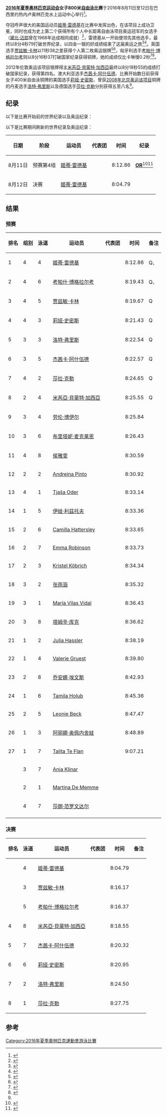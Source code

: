 {{NoteTA|G1=Aquatics
|T=zh-hans:2016年夏季奥林匹克运动会女子800米自由泳比赛;zh-tw:2016年夏季奧林匹克運動會女子800公尺自由式比賽;zh-hant:2016年夏季奧林匹克運動會女子800米自由泳比賽;
|1=zh-hans:自由泳;zh-tw:自由式;zh-hant:自由泳;
}}
{{Infobox Olympic event
| event       = 女子800米自由泳
| games       = 2016年夏季
| image       =
| caption     =
| venue       = [[奧林匹克水上運動中心_(里約熱內盧)|奧林匹克水上運動中心]]
| dates       = 2016年8月11日（預賽）<br>2016年8月12日（決賽）
| competitors = 30
| nations     = 21
| win_value   = 8:04.79 [[游泳世界紀錄列表|'''WR''']]
| gold        = [[姬蒂·雷德基|姬蒂·雷德基]]
| goldNOC     = USA
| silver      = [[贾兹敏·卡林|贾兹敏·卡林]]
| silverNOC   = GBR 
| bronze      = [[考帕什·博格拉尔考|考帕什·博格拉尔考]]
| bronzeNOC   = HUN
| prev        = [[2012年夏季奧林匹克運動會女子800米自由泳比賽|2012]]
| next        = [[2020年夏季奧林匹克運動會女子800公尺自由式比賽|2020]]
}}
{{2016年夏季奧林匹克運動會游泳比賽}}
'''[[2016年夏季奥林匹克运动会|2016年夏季奥林匹克运动会]]女子800米[[自由泳|自由泳]]比赛'''于2016年8月11日至12日在巴西里约热内卢奥林匹克水上运动中心举行<ref>{{cite web|url=https://www.rio2016.com/en/swimming-standings-sw-womens-800m-freestyle|title=Women's 800m Freestyle|work=Rio 2016|accessdate=2016-08-05|archiveurl=https://web.archive.org/web/20160922173047/https://www.rio2016.com/en/swimming-standings-sw-womens-800m-freestyle|archivedate=2016-09-22|dead-url=no}}</ref>。

夺冠呼声很大的美国运动员[[姬蒂·雷德基|姬蒂·雷德基]]在比赛中发挥出色，在该项目上成功卫冕，同时也成为史上第二个获得所有个人中长距离自由泳项目奥运冠军的女选手（[[黛比·迈耶|黛比·迈耶]]曾在1968年达成相同成就）<ref>{{cite news|last=Crouse|first=Karen|title=Katie Ledecky Smashes World Record in the 800-Meter Freestyle|url=http://www.nytimes.com/2016/08/13/sports/olympics/katie-ledecky-800-freestyle-gold.html?_r=0|publisher=[[纽约时报|The New York Times]]|date=2016-08-12|accessdate=2016-09-04|archive-date=2016-08-17|archive-url=https://web.archive.org/web/20160817090604/http://www.nytimes.com/2016/08/13/sports/olympics/katie-ledecky-800-freestyle-gold.html?_r=0|dead-url=no}}</ref>，雷德基从一开始便领先其他选手，最终以8分4秒79打破世界纪录，以四金一银的好成绩结束了这届奥运之旅<ref>{{cite news|first=Nicole|last=Auerbach|title=Katie Ledecky shatters world record in 800 free, wins fourth gold in Rio|url=http://www.usatoday.com/story/sports/olympics/rio-2016/2016/08/12/nathan-adrian-anthony-ervin-swimming-mens-50-freestyle-final-results/88647072/|publisher=[[今日美国|USA Today]]|date=2016-08-12|accessdate=2016-09-04|archive-date=2016-08-28|archive-url=https://web.archive.org/web/20160828113640/http://www.usatoday.com/story/sports/olympics/rio-2016/2016/08/12/nathan-adrian-anthony-ervin-swimming-mens-50-freestyle-final-results/88647072/|dead-url=no}}</ref><ref>{{cite news|title=Katie Ledecky breaks 800-free mark, wins 4th gold of Rio Games|url=http://www.espn.com/olympics/swimming/story/_/id/17288909/katie-ledecky-wins-800-meter-freestyle-world-record-fourth-gold-rio-olympics|publisher=[[ESPN|ESPN]]|date=2016-08-12|accessdate=2016-09-04|archive-date=2016-09-02|archive-url=https://web.archive.org/web/20160902061433/http://www.espn.com/olympics/swimming/story/_/id/17288909/katie-ledecky-wins-800-meter-freestyle-world-record-fourth-gold-rio-olympics|dead-url=no}}</ref>。英国选手[[贾兹敏·卡林|贾兹敏·卡林]]以11秒38之差获得个人第二枚奥运银牌<ref>{{cite news|first=Samuel|last=Lovett|title=Rio 2016: More swimming success for Britain as Jazmin Carlin wins silver in the 800m freestyle final|url=http://www.independent.co.uk/sport/olympics/rio-2016-more-swimming-success-for-britain-as-jazmin-carlin-wins-silver-in-the-800m-freestyle-final-a7188501.html|publisher=[[独立报|The Independent]]|date=2016-08-12|accessdate=2016-09-04|archive-date=2016-09-16|archive-url=https://web.archive.org/web/20160916171450/http://www.independent.co.uk/sport/olympics/rio-2016-more-swimming-success-for-britain-as-jazmin-carlin-wins-silver-in-the-800m-freestyle-final-a7188501.html|dead-url=no}}</ref><ref>{{cite news|title=Jazz Carlin pays tribute to parents after second silver of Rio 2016 Olympics|url=https://www.theguardian.com/sport/2016/aug/13/rio-2016-double-silver-swimming-medallist-jazz-carlin-pays-tribute-to-parents|publisher=[[卫报|The Guardian]]|date=2016-08-12|accessdate=2016-09-04|archive-date=2016-08-23|archive-url=https://web.archive.org/web/20160823152336/https://www.theguardian.com/sport/2016/aug/13/rio-2016-double-silver-swimming-medallist-jazz-carlin-pays-tribute-to-parents|dead-url=no}}</ref>，匈牙利选手[[考帕什·博格拉尔考|考帕什·博格拉尔考]]则以8分16秒37打破国家纪录获得铜牌，她的成绩仅比卡琳慢0.2秒<ref>{{cite news|first=Daniel|last=Flynn|title=Ledecky smashes 800m record to claim freestyle treble|url=http://www.reuters.com/article/us-olympics-rio-swimming-w-800mfree-idUSKCN10O043|publisher=[[路透社|Reuters]]|date=2016-08-12|accessdate=2016-09-04|archive-date=2016-09-16|archive-url=https://web.archive.org/web/20160916013011/http://www.reuters.com/article/us-olympics-rio-swimming-w-800mfree-idUSKCN10O043|dead-url=no}}</ref><ref name=W800FR>{{cite news|title=Katie Ledecky Etches Her Name In History By Completing Sweep Of The 200-400-800 Freestyles|url=https://www.swimmingworldmagazine.com/news/katie-ledecky-etches-her-name-in-history-by-completing-sweep-of-the-200-400-800-freestyles/|publisher=Swimming World Magazine|date=2016-08-12|accessdate=2016-09-04|archive-date=2016-08-14|archive-url=https://web.archive.org/web/20160814202148/http://www.swimmingworldmagazine.com/news/katie-ledecky-etches-her-name-in-history-by-completing-sweep-of-the-200-400-800-freestyles/|dead-url=no}}</ref>。

2012年伦敦奥运该项目银牌得主[[米芮亞·貝蒙特·加西亞|米芮亞·貝蒙特·加西亞]]最终以8分18秒55的成绩打破国家纪录，获得第四名。澳大利亚选手[[杰茜卡·阿什伍德|杰茜卡·阿什伍德]]、比赛开始数日前获得女子400米自由泳铜牌的美国选手[[莉娅·史密斯|莉娅·史密斯]]、曾获[[2008年夏季奧林匹克運動會游泳比賽女子800米自由泳比賽|2008年北京奥运该项目]]铜牌的丹麦选手[[洛特·弗里斯|洛特·弗里斯]]以及德国选手[[莎拉·克勒|莎拉·克勒]]分别获得五至八名<ref name=W800FR/>。

==纪录==
以下是比赛开始前的世界纪录以及奥运纪录：

{{World Olympic Record
| world_athlete   = {{flagIOCathlete|[[姬蒂·雷德基|姬蒂·雷德基]]|USA}}
| world_mark      = 8:06.68
| world_place     = {{USA}}[[奧斯汀|奧斯汀]]
| world_date      = 2016年1月17日
| world_ref       = <ref>{{cite news|url=https://www.washingtonpost.com/news/early-lead/wp/2016/01/17/katie-ledecky-does-it-again-breaks-world-record-in-800-free/|title=Katie Ledecky does it again, breaks world record in 800 free|first1=Bryan|last1=Flaherty|date=2016-01-17|publisher=[[华盛顿邮报|The Washington Post]]|accessdate=2016-01-18|archive-date=2016-01-18|archive-url=https://web.archive.org/web/20160118034953/https://www.washingtonpost.com/news/early-lead/wp/2016/01/17/katie-ledecky-does-it-again-breaks-world-record-in-800-free/|dead-url=no}}</ref>
| olympic_athlete = {{flagIOCathlete|[[丽贝卡·阿德林顿|丽贝卡·阿德林顿]]|GBR|2008年夏季}}
| olympic_mark    = 8:14.10
| olympic_place   = {{CHN}}[[北京|北京]]
| olympic_date    = 2008年8月16日
| olympic_ref     = <ref>{{cite news |last=Lohn |first=John |title=We Loved You While You Lasted Janet, Rebecca Adlington Erases Longest Standing World Record With Evans' Mark in 800 Free |url=http://www.swimmingworldmagazine.com/lane9/news/18844.asp |publisher=Swimming World Magazine |date=2008-08-15 |accessdate=2013-05-19 |deadurl=yes |archiveurl=https://web.archive.org/web/20120502200551/http://www.swimmingworldmagazine.com/lane9/news/18844.asp |archivedate=2012-05-02 }}</ref><ref>{{cite news|title=Adlington storms to second gold|url=http://news.bbc.co.uk/sport2/hi/olympics/swimming/7564653.stm|publisher=[[BBC体育|BBC Sport]]|date=2008-08-16|accessdate=2013-05-19|archive-date=2013-08-24|archive-url=https://web.archive.org/web/20130824173224/http://news.bbc.co.uk/sport2/hi/olympics/swimming/7564653.stm|dead-url=no}}</ref>
}}

以下是比赛期间刷新的世界纪录及奥运纪录：

{| class=wikitable style=text-align:center
! 日期 !! 阶段 !! 运动员 !! 代表团 !! 时间 !! 纪录
|-
| 8月11日 || 预赛第4组 || align=left|[[姬蒂·雷德基|姬蒂·雷德基]] || align=left|{{flagIOC|USA|2016年夏季}} || 8:12.86 || [[游泳奥运纪录列表|'''OR''']]<ref>{{cite news|title=Katie Ledecky Swims a Relaxed Olympic Record Time in 800 Freestyle Prelims|url=https://www.swimmingworldmagazine.com/news/katie-ledecky-swims-a-relaxed-olympic-record-time-in-800-freestyle-prelims/|publisher=Swimming World Magazine|date=2016-08-11|accessdate=2016-09-04|archive-date=2016-08-14|archive-url=https://web.archive.org/web/20160814185118/https://www.swimmingworldmagazine.com/news/katie-ledecky-swims-a-relaxed-olympic-record-time-in-800-freestyle-prelims/|dead-url=no}}</ref><ref>{{cite news|title=Katie Ledecky sets Olympic record in 800-meter freestyle prelims|url=http://www.chicagotribune.com/sports/international/ct-ledecky-olympic-record-800-meter-20160811-story.html|publisher=Chicago Tribune|date=2016-08-11|accessdate=2016-09-04|archive-date=2016-09-14|archive-url=https://web.archive.org/web/20160914163626/http://www.chicagotribune.com/sports/international/ct-ledecky-olympic-record-800-meter-20160811-story.html|dead-url=no}}</ref>
|-
| 8月12日 || 决赛 || align=left|[[姬蒂·雷德基|姬蒂·雷德基]] || align=left|{{flagIOC|USA|2016年夏季}} || 8:04.79 || {{abbr|'''WR'''|世界纪录}}
|}

==结果==
===预赛===
{| class="wikitable sortable" style="text-align:center"
! 排名 !! 组别 !! 泳道 !! 运动员 !! 代表团 !! 时间 !! 备注
|-bgcolor=ccffcc
| 1 || 4 || 4 || align=left|[[姬蒂·雷德基|姬蒂·雷德基]] || align=left|{{flagIOC|USA|2016年夏季}} || 8:12.86 || Q、{{abbr|'''OR'''|奥运纪录}}
|-bgcolor=ccffcc
| 2 || 4 || 6 || align=left|[[考帕什·博格拉尔考|考帕什·博格拉尔考]] || align=left|{{flagIOC|HUN|2016年夏季}} || 8:19.43 || Q、{{abbr|'''NR'''|国家纪录}}
|-bgcolor=ccffcc
| 3 || 4 || 5 || align=left|[[贾兹敏·卡林|贾兹敏·卡林]] || align=left|{{flagIOC|GBR|2016年夏季}} || 8:19.67 || Q
|-bgcolor=ccffcc
| 4 || 4 || 3 || align=left|[[莉娅·史密斯|莉娅·史密斯]] || align=left|{{flagIOC|USA|2016年夏季}} || 8:21.43 || Q
|-bgcolor=ccffcc
| 5 || 3 || 3 || align=left|[[洛特·弗里斯|洛特·弗里斯]] || align=left|{{flagIOC|DEN|2016年夏季}} || 8:22.54 || Q
|-bgcolor=ccffcc
| 6 || 3 || 5 || align=left|[[杰茜卡·阿什伍德|杰茜卡·阿什伍德]] || align=left|{{flagIOC|AUS|2016年夏季}} || 8:22.57 || Q
|-bgcolor=ccffcc
| 7 || 4 || 2 || align=left|[[莎拉·克勒|莎拉·克勒]] || align=left|{{flagIOC|GER|2016年夏季}} || 8:24.65 || Q
|-bgcolor=ccffcc
| 8 || 2 || 4 || align=left|[[米芮亞·貝蒙特·加西亞|米芮亞·貝蒙特·加西亞]] || align=left|{{flagIOC|ESP|2016年夏季}} || 8:25.55 || Q
|-
| 9 || 3 || 4 || align=left|[[劳伦·博伊尔|劳伦·博伊尔]] || align=left|{{flagIOC|NZL|2016年夏季}} || 8:25.84 ||
|-
| 10 || 3 || 6 || align=left|[[布里塔妮·麦克莱恩|布里塔妮·麦克莱恩]] || align=left|{{flagIOC|CAN|2016年夏季}} || 8:26.43 ||
|-
| 11 || 4 || 8 || align=left|[[侯雅雯|侯雅雯]] || align=left|{{flagIOC|CHN|2016年夏季}} || 8:30.59 ||
|-
| 12 || 2 || 2 || align=left|[[Andreina_Pinto|Andreina Pinto]] || align=left|{{flagIOC|VEN|2016年夏季}} || 8:30.92 ||
|-
| 13 || 4 || 1 || align=left|[[Tjaša_Oder|Tjaša Oder]] || align=left|{{flagIOC|SLO|2016年夏季}} || 8:33.14 ||
|-
| 14 || 1 || 5 || align=left|[[伊娃·利茲托夫|伊娃·利茲托夫]] || align=left|{{flagIOC|HUN|2016年夏季}} || 8:33.36 ||
|-
| 15 || 2 || 6 || align=left|[[Camilla_Hattersley|Camilla Hattersley]] || align=left|{{flagIOC|GBR|2016年夏季}} || 8:33.65 ||
|-
| 16 || 2 || 7 || align=left|[[Emma_Robinson|Emma Robinson]] || align=left|{{flagIOC|NZL|2016年夏季}} || 8:33.73 ||
|-
| 17 || 2 || 3 || align=left|[[Kristel_Köbrich|Kristel Köbrich]] || align=left|{{flagIOC|CHI|2016年夏季}} || 8:34.34 ||
|-
| 18 || 3 || 2 || align=left|[[张雨涵|张雨涵]] || align=left|{{flagIOC|CHN|2016年夏季}} || 8:35.32 ||
|-
| 19 || 3 || 1 || align=left|[[María_Vilas_Vidal|María Vilas Vidal]] || align=left|{{flagIOC|ESP|2016年夏季}} || 8:36.43 ||
|-
| 20 || 3 || 8 || align=left|[[塔姆辛·库克|塔姆辛·库克]] || align=left|{{flagIOC|AUS|2016年夏季}} || 8:36.62 ||
|-
| 21 || 1 || 2 || align=left|[[Julia_Hassler|Julia Hassler]] || align=left|{{flagIOC|LIE|2016年夏季}} || 8:38.19 ||
|-
| 22 || 1 || 4 || align=left|[[Valerie_Gruest|Valerie Gruest]] || align=left|{{flagIOC|GUA|2016年夏季}} || 8:39.80 || {{abbr|'''NR'''|国家纪录}}
|-
| 23 || 2 || 8 || align=left|[[乔安娜·埃文斯|乔安娜·埃文斯]] || align=left|{{flagIOC|BAH|2016年夏季}} || 8:42.93 ||
|-
| 24 || 1 || 6 || align=left|[[Tamila_Holub|Tamila Holub]] || align=left|{{flagIOC|POR|2016年夏季}} || 8:45.36 ||
|-
| 25 || 2 || 5 || align=left|[[Leonie_Beck|Leonie Beck]] || align=left|{{flagIOC|GER|2016年夏季}} || 8:47.47 ||
|-
| 26 || 1 || 3 || align=left|[[阿丽娜·奥佩内舍娃|阿丽娜·奥佩内舍娃]] || align=left|{{flagIOC|RUS|2016年夏季}} || 8:48.89 ||
|-
| 27 || 1 || 7 || align=left|[[Talita_Te_Flan|Talita Te Flan]] || align=left|{{flagIOC|CIV|2016年夏季}} || 9:07.21 || {{abbr|'''NR'''|国家纪录}}
|-
| {{hs|28}} || 3 || 7 || align=left|[[Anja_Klinar|Anja Klinar]] || align=left|{{flagIOC|SLO|2016年夏季}} || {{abbr|DNS|未出发}} ||
|-
| {{hs|29}} || 2 || 1 || align=left|[[Martina_De_Memme|Martina De Memme]] || align=left|{{flagIOC|ITA|2016年夏季}} || {{abbr|DNS|未出发}} ||
|-
| {{hs|30}} || 4 || 7 || align=left|[[莎朗·范罗文达尔|莎朗·范罗文达尔]] || align=left|{{flagIOC|NED|2016年夏季}} || {{abbr|DNS|未出发}} ||
|-
|}

===决赛===
{| class="wikitable sortable" style="text-align:center"
! 排名 !! 泳道 !! 运动员 !! 代表团 !! 时间 !! 备注
|-
| {{gold01}} || 4 || align=left | [[姬蒂·雷德基|姬蒂·雷德基]] || align=left | {{flagIOC|USA|2016年夏季}} || 8:04.79 || {{abbr|'''WR'''|世界纪录}}
|-
| {{silver02}} || 3 || align=left | [[贾兹敏·卡林|贾兹敏·卡林]] || align=left | {{flagIOC|GBR|2016年夏季}} || 8:16.17 ||
|-
| {{bronze03}} || 5 || align=left | [[考帕什·博格拉尔考|考帕什·博格拉尔考]] || align=left | {{flagIOC|HUN|2016年夏季}} || 8:16.37 || {{abbr|'''NR'''|国家纪录}}
|-
| 4 || 8 || align=left | [[米芮亞·貝蒙特·加西亞|米芮亞·貝蒙特·加西亞]] || align=left | {{flagIOC|ESP|2016年夏季}} || 8:18.55 || {{abbr|'''NR'''|国家纪录}}
|-
| 5 || 7 || align=left | [[杰茜卡·阿什伍德|杰茜卡·阿什伍德]] || align=left | {{flagIOC|AUS|2016年夏季}} || 8:20.32 ||
|-
| 6 || 6 || align=left | [[莉娅·史密斯|莉娅·史密斯]] || align=left | {{flagIOC|USA|2016年夏季}} || 8:20.95 ||
|-
| 7 || 2 || align=left | [[洛特·弗里斯|洛特·弗里斯]] || align=left | {{flagIOC|DEN|2016年夏季}} || 8:24.50 ||
|-
| 8 || 1 || align=left | [[莎拉·克勒|莎拉·克勒]] || align=left | {{flagIOC|GER|2016年夏季}} || 8:27.75 ||
|}

==参考==
{{Reflist|2}}

[[Category:2016年夏季奧林匹克運動會游泳比賽|Category:2016年夏季奧林匹克運動會游泳比賽]]